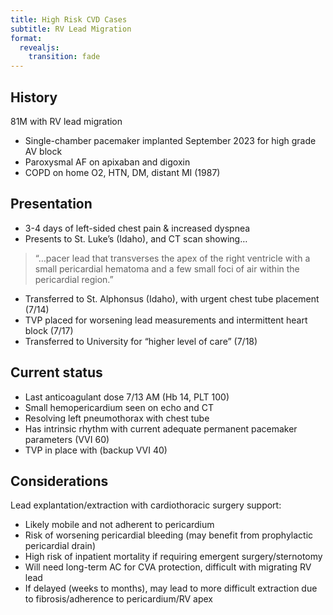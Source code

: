 ```yaml
---
title: High Risk CVD Cases
subtitle: RV Lead Migration
format:
  revealjs:
    transition: fade
---
```


## History

81M with RV lead migration

- Single-chamber pacemaker implanted September 2023 for high grade AV block
- Paroxysmal AF on apixaban and digoxin
- COPD on home O2, HTN, DM, distant MI (1987)

## Presentation {.smaller}

- 3-4 days of left-sided chest pain & increased dyspnea
- Presents to St. Luke's (Idaho), and CT scan showing...

> "...pacer lead that transverses the apex of the right ventricle with a small pericardial hematoma and a few small foci of air within the pericardial region."

- Transferred to St. Alphonsus (Idaho), with urgent chest tube placement (7/14)
- TVP placed for worsening lead measurements and intermittent heart block (7/17)
- Transferred to University for "higher level of care" (7/18)

## {background-image="cxr.png" background-size="contain"}

## {background-image="echo.gif" background-size="contain"}

## {background-image="ct.png" background-size="contain"}

## Current status {.smaller}

- Last anticoagulant dose 7/13 AM (Hb 14, PLT 100)
- Small hemopericardium seen on echo and CT
- Resolving left pneumothorax with chest tube
- Has intrinsic rhythm with current adequate permanent pacemaker parameters (VVI 60)
- TVP in place with (backup VVI 40)

## Considerations {.smaller}

Lead explantation/extraction with cardiothoracic surgery support:

- Likely mobile and not adherent to pericardium
- Risk of worsening pericardial bleeding (may benefit from prophylactic pericardial drain)
- High risk of inpatient mortality if requiring emergent surgery/sternotomy
- Will need long-term AC for CVA protection, difficult with migrating RV lead
- If delayed (weeks to months), may lead to more difficult extraction due to fibrosis/adherence to pericardium/RV apex